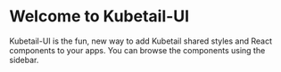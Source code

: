 
<Meta title="Introduction" />

# Welcome to Kubetail-UI

Kubetail-UI is the fun, new way to add Kubetail shared styles and React components to your apps. You can browse the components using the sidebar.
